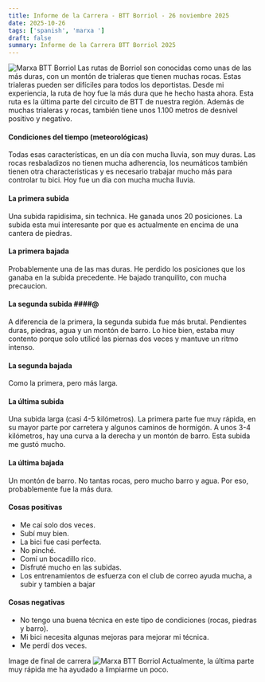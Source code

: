 ```yaml
---
title: Informe de la Carrera - BTT Borriol - 26 noviembre 2025
date: 2025-10-26
tags: ['spanish', 'marxa ']
draft: false
summary: Informe de la Carrera BTT Borriol 2025
---
```


![Marxa BTT Borriol](/static/images/marxa-btt-borriol.jpg)
Las rutas de Borriol son conocidas como unas de las más duras, con un montón de trialeras que tienen muchas rocas.
Estas trialeras pueden ser difíciles para todos los deportistas. Desde mi experiencia, la ruta de hoy fue la más dura que he hecho hasta ahora.
Esta ruta es la última parte del circuito de BTT de nuestra región.
Además de muchas trialeras y rocas, también tiene unos 1.100 metros de desnivel positivo y negativo.

#### Condiciones del tiempo (meteorológicas)

Todas esas características, en un día con mucha lluvia, son muy duras. Las rocas resbaladizos no tienen mucha adherencia, los neumáticos también tienen otra characteristicas y es necesario trabajar mucho más para controlar tu bici.
Hoy fue un dia con mucha mucha lluvia.

#### La primera subida

Una subida rapidisima, sin technica. He ganada unos 20 posiciones. La subida esta mui interesante por que es actualmente en encima de una cantera de piedras.

#### La primera bajada

Probablemente una de las mas duras. He perdido los posiciones que los ganaba en la subida precedente. He bajado tranquilito, con mucha precaucion.

#### La segunda subida ####@

A diferencia de la primera, la segunda subida fue más brutal. Pendientes duras, piedras, agua y un montón de barro.
Lo hice bien, estaba muy contento porque solo utilicé las piernas dos veces y mantuve un ritmo intenso.

#### La segunda bajada

Como la primera, pero más larga.

#### La última subida

Una subida larga (casi 4-5 kilómetros).
La primera parte fue muy rápida, en su mayor parte por carretera y algunos caminos de hormigón.
A unos 3-4 kilómetros, hay una curva a la derecha y un montón de barro.
Esta subida me gustó mucho.

#### La última bajada

Un montón de barro. No tantas rocas, pero mucho barro y agua.
Por eso, probablemente fue la más dura.

#### Cosas positivas

- Me caí solo dos veces.
- Subí muy bien.
- La bici fue casi perfecta.
- No pinché.
- Comí un bocadillo rico.
- Disfruté mucho en las subidas.
- Los entrenamientos de esfuerza con el club de correo ayuda mucha, a subir y tambien a bajar

#### Cosas negativas

- No tengo una buena técnica en este tipo de condiciones (rocas, piedras y barro).
- Mi bici necesita algunas mejoras para mejorar mi técnica.
- Me perdí dos veces.

Image de final de carrera
![Marxa BTT Borriol](/static/images/alexandru_bran_after_race.jpeg)
Actualmente, la última parte muy rápida me ha ayudado a limpiarme un poco.
